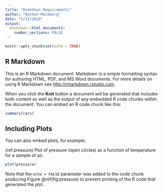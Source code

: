 ```yaml
---
title: "Bookdown Requirements"
author: "Nathan Malmberg"
date: "5/31/2018"
output: 
  bookdown::html_document2:
    number_sections: FALSE
---
```


```r
knitr::opts_chunk$set(echo = TRUE)
```

## R Markdown

This is an R Markdown document. Markdown is a simple formatting syntax for authoring HTML, PDF, and MS Word documents. For more details on using R Markdown see <http://rmarkdown.rstudio.com>.

When you click the **Knit** button a document will be generated that includes both content as well as the output of any embedded R code chunks within the document. You can embed an R code chunk like this:

```r
summary(cars)
```

## Including Plots

You can also embed plots, for example:

(ref:pressure) Plot of pressure (open circles) as a function of temperature for a sample of air. 

```r
plot(pressure)
```

Note that the `echo = FALSE` parameter was added to the code chunk producing Figure \@ref(fig:pressure) to prevent printing of the R code that generated the plot.
